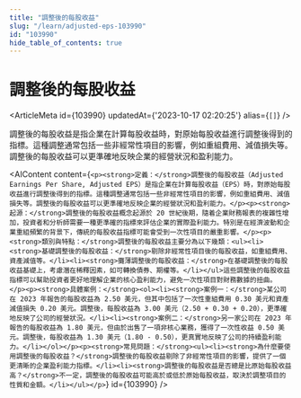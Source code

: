 ```yaml
---
title: "調整後的每股收益"
slug: "/learn/adjusted-eps-103990"
id: "103990"
hide_table_of_contents: true
---
```



# 調整後的每股收益

<ArticleMeta id={103990} updatedAt={'2023-10-17 02:20:25'} alias={`[]`} />
<div className='border-solid border-b border-t-0 my-4 border-[var(--ifm-color-gray-300)]' />

調整後的每股收益是指企業在計算每股收益時，對原始每股收益進行調整後得到的指標。這種調整通常包括一些非經常性項目的影響，例如重組費用、減值損失等。調整後的每股收益可以更準確地反映企業的經營狀況和盈利能力。

<AIContent content={`<p><strong>定義：</strong>調整後的每股收益（Adjusted Earnings Per Share, Adjusted EPS）是指企業在計算每股收益（EPS）時，對原始每股收益進行調整後得到的指標。這種調整通常包括一些非經常性項目的影響，例如重組費用、減值損失等。調整後的每股收益可以更準確地反映企業的經營狀況和盈利能力。</p><p><strong>起源：</strong>調整後的每股收益概念起源於 20 世紀後期，隨着企業財務報表的複雜性增加，投資者和分析師需要一種更準確的指標來評估企業的實際盈利能力。特別是在經濟波動和企業重組頻繁的背景下，傳統的每股收益指標可能會受到一次性項目的嚴重影響。</p><p><strong>類別與特點：</strong>調整後的每股收益主要分為以下幾類：<ul><li><strong>基礎調整後的每股收益：</strong>剔除非經常性項目後的每股收益，如重組費用、資產減值等。</li><li><strong>攤薄調整後的每股收益：</strong>在基礎調整後的每股收益基礎上，考慮潛在稀釋因素，如可轉換債券、期權等。</li></ul>這些調整後的每股收益指標可以幫助投資者更好地理解企業的核心盈利能力，避免一次性項目對財務數據的扭曲。</p><p><strong>具體案例：</strong><ol><li><strong>案例一：</strong>某公司在 2023 年報告的每股收益為 2.50 美元，但其中包括了一次性重組費用 0.30 美元和資產減值損失 0.20 美元。調整後，每股收益為 3.00 美元（2.50 + 0.30 + 0.20），更準確地反映了公司的經營狀況。</li><li><strong>案例二：</strong>另一家公司在 2023 年報告的每股收益為 1.80 美元，但由於出售了一項非核心業務，獲得了一次性收益 0.50 美元。調整後，每股收益為 1.30 美元（1.80 - 0.50），更真實地反映了公司的持續盈利能力。</li></ol></p><p><strong>常見問題：</strong><ul><li><strong>為什麼要使用調整後的每股收益？</strong>調整後的每股收益剔除了非經常性項目的影響，提供了一個更清晰的企業盈利能力指標。</li><li><strong>調整後的每股收益是否總是比原始每股收益高？</strong>不一定，調整後的每股收益可能高於或低於原始每股收益，取決於調整項目的性質和金額。</li></ul></p>`} id={103990} />
